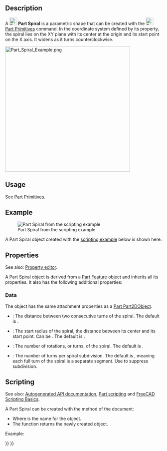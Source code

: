 <languages/>
<translate>

<!--T:10-->
{{Docnav
|[[Part_Helix|Helix]]
|[[Part_Circle|Circle]]
|[[Part_Workbench|Part]]
|IconL=Part_Helix.svg
|IconR=Part_Circle.svg
|IconC=Workbench_Part.svg
}}

<!--T:1-->
{{GuiCommand
|Name=Part Spiral
|MenuLocation=Part → [[Part_Primitives|Create primitives]] → Spiral
|Workbenches=[[Part_Workbench|Part]], [[OpenSCAD_Workbench|OpenSCAD]]
|Version=0.14
|SeeAlso=[[Part_Primitives|Part Primitives]]
}}

== Description == <!--T:2-->

<!--T:13-->
A [[Image:Part_Spiral.svg|24px]] '''Part Spiral''' is a parametric shape that can be created with the [[Image:Part_Primitives.svg|24px]] [[Part_Primitives|Part Primitives]] command. In the coordinate system defined by its {{PropertyData|Placement}} property, the spiral lies on the XY plane with its center at the origin and its start point on the X axis. It widens as it turns counterclockwise.

</translate>
[[Image:Part_Spiral_Example.png|400px]]
<translate>

== Usage == <!--T:8-->

<!--T:14-->
See [[Part_Primitives#Usage|Part Primitives]].

== Example == <!--T:15-->

<!--T:16-->
[[Image:Part_Spiral_Scripting_Example.png|thumb|Part Spiral from the scripting example]]

<!--T:17-->
A Part Spiral object created with the [[#Scripting|scripting example]] below is shown here.

== Properties == <!--T:18-->

<!--T:19-->
See also: [[Property_editor|Property editor]].

<!--T:20-->
A Part Spiral object is derived from a [[Part_Feature|Part Feature]] object and inherits all its properties. It also has the following additional properties:

=== Data === <!--T:21-->

<!--T:22-->
{{TitleProperty|Attachment}}

<!--T:23-->
The object has the same attachment properties as a [[Part_Part2DObject#Data|Part Part2DObject]].

<!--T:24-->
{{TitleProperty|Spiral}}

<!--T:25-->
* {{PropertyData|Growth|Length}}: The distance between two consecutive turns of the spiral. The default is {{Value|1mm}}.
* {{PropertyData|Radius|Length}}: The start radius of the spiral, the distance between its center and its start point. Can be {{Value|0mm}}. The default is {{Value|1mm}}.
* {{PropertyData|Rotations|QuantityConstraint}}: The number of rotations, or turns, of the spiral. The default is {{Value|2}}.
* {{PropertyData|Segment Length|QuantityConstraint}}: The number of turns per spiral subdivision. The default is {{Value|1}}, meaning each full turn of the spiral is a separate segment. Use {{Value|0}} to suppress subdivision.

== Scripting == <!--T:26-->

<!--T:27-->
See also: [https://freecad.github.io/SourceDoc/ Autogenerated API documentation], [[Part_scripting|Part scripting]] and [[FreeCAD_Scripting_Basics|FreeCAD Scripting Basics]].

<!--T:28-->
A Part Spiral can be created with the {{Incode|addObject()}} method of the document:

</translate>
{{Code|code=
spiral = FreeCAD.ActiveDocument.addObject("Part::Spiral", "mySpiral")
}}
<translate>

<!--T:29-->
* Where {{Incode|"mySpiral"}} is the name for the object.
* The function returns the newly created object.

<!--T:30-->
Example:

</translate>
{{Code|code=
import FreeCAD as App

doc = App.activeDocument()

spiral = doc.addObject("Part::Spiral", "mySpiral")
spiral.Growth = 2
spiral.Radius = 3
spiral.Rotations = 4
spiral.Placement = App.Placement(App.Vector(1, 2, 3), App.Rotation(75, 60, 30))

doc.recompute()
}}
<translate>


<!--T:9-->
{{Docnav
|[[Part_Helix|Helix]]
|[[Part_Circle|Circle]]
|[[Part_Workbench|Part]]
|IconL=Part_Helix.svg
|IconR=Part_Circle.svg
|IconC=Workbench_Part.svg
}}

</translate>
{{Part_Tools_navi{{#translation:}}}}
{{Userdocnavi{{#translation:}}}}